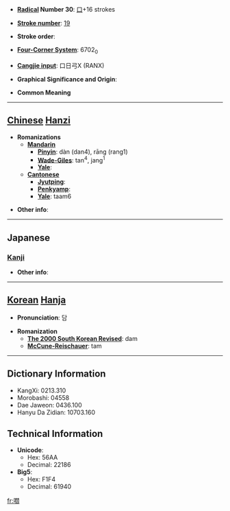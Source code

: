 * '''[[Wiktionary:Chinese radical index| Radical]] Number 30''': [[Wiktionary:Chinese radical index 口|口]]+16 strokes

* '''[[Wiktionary:Chinese total strokes index|Stroke number]]''': [[Wiktionary:Chinese total strokes index 19|19]]

* '''Stroke order''': 

* '''[[Wiktionary:Chinese four corner index|Four-Corner System]]''': 6702<sub>0</sub>

* '''[[Wiktionary:Chinese Cangjie index|Cangjie input]]''': 口日弓X (RANX)

* '''Graphical Significance and Origin''': 

* '''Common Meaning'''

----

== [[Chinese]] [[Hanzi]] ==

* '''Romanizations'''
** '''[[Mandarin]]'''
*** '''[[Pinyin]]''': dàn (dan4), rāng (rang1)
*** '''[[Wade-Giles]]''': tan<sup>4</sup>, jang<sup>1</sup>
*** '''[[Yale]]''': 
** '''[[Cantonese]]'''
*** '''[[Jyutping]]''':
*** '''[[Penkyamp]]''': 
*** '''[[Yale]]''': taam6

* '''Other info''': 

----

==Japanese==
===[[Kanji]]===
{{kanji|on readings=[[たん]] (tan), [[だん]] (dan)|kun readings=[[くらう]] (kurau), [[くらわす]] (kurawasu)}}

* '''Other info''':  

----

== [[Korean]] [[Hanja]] ==

* '''Pronunciation''': 담

* '''Romanization'''
** '''[[The 2000 South Korean Revised Romanization|The 2000 South Korean Revised]]''': dam
** '''[[McCune-Reischauer]]''': tam

----

== Dictionary Information ==

* KangXi: 0213.310
* Morobashi: 04558
* Dae Jaweon: 0436.100
* Hanyu Da Zidian: 10703.160

== Technical Information ==

* '''Unicode''':
** Hex: 56AA
** Decimal: 22186
* '''Big5''':
** Hex: F1F4
** Decimal: 61940

[[fr:嚪]]
